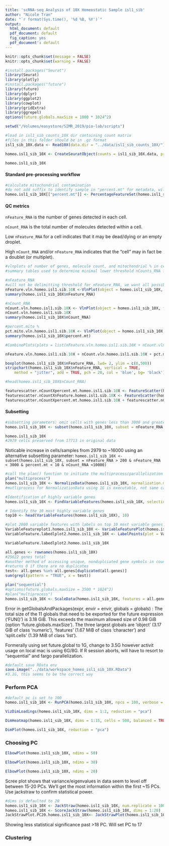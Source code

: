 ```yaml
---
title: 'scRNA-seq Analysis of 10X Homeostatic Sample isl1_sib'
author: "Nicole Tran"
date: "`r format(Sys.time(), '%d %B, %Y')`"
output:
  html_document: default
  pdf_document: default
  fig_caption: yes
  pdf_document': default
---
```


```r
knitr::opts_chunk$set(message = FALSE)
knitr::opts_chunk$set(warning = FALSE)

#install.packages("Seurat")
library(Seurat)
library(plotly)
#install.packages("future")
library(future)
library(dplyr)
library(ggplot2)
library(cowplot)
library(gridExtra)
library(ggrepel)
options(future.globals.maxSize = 1000 * 1024^2)

setwd("/Volumes/easystore/SIMR_2019/pio-lab/scripts")
```

```r
#load in isl1_sib_counts_10X dir containing count matrix
#files in this folder should be in .gz format
isl1_sib_10X.data <- Read10X(data.dir = "../data/isl1_sib_counts_10X/")

homeo.isl1_sib_10X <- CreateSeuratObject(counts = isl1_sib_10X.data, project = "homeo.isl1.sib.10X", min.cells = 1, min.features = 1)

homeo.isl1_sib_10X
```
#### Standard pre-processing workflow

```r
#calculate mitochondrial contamination
#do not add suffix to identify sample in "percent.mt" for metadata, will cause convergance issues in downstream integration with multiple datasets
homeo.isl1_sib_10X[["percent.mt"]] <- PercentageFeatureSet(homeo.isl1_sib_10X, pattern = "^mt-")

```

#### QC metrics

```nFeature_RNA``` is the number of genes detected in each cell. 

```nCount_RNA``` is the total number of molecules detected within a cell. 

Low ```nFeature_RNA``` for a cell indicates that it may be dead/dying or an empty droplet. 

High ```nCount_RNA``` and/or ```nFeature_RNA``` indicates that the "cell" may in fact be a doublet (or multiplet). 

```r
#vlnplots of number of genes, molecule count, and mitochondrial % in cell
#summary tables used to determine minimal lower threshold nCounts_RNA for subsetting

#nFeature_RNA
#will not be delimitting threshold for nFeature_RNA, we want all possible genes
nFeature.vln.homeo.isl1.sib.10X <-VlnPlot(object = homeo.isl1_sib_10X, features = "nFeature_RNA") + geom_hline(yintercept = 3000, color = 'red') + geom_hline(yintercept = 200, color = 'red') +  scale_y_continuous(breaks=c(200, 3000))
summary(homeo.isl1_sib_10X$nFeature_RNA)

#nCount_RNA
nCount.vln.homeo.isl1.sib.10X <- VlnPlot(object = homeo.isl1_sib_10X, features = "nCount_RNA") + ylim(0, 15000) + geom_hline(yintercept = 10000, color = 'red') 
nCount.vln.homeo.isl1.sib.10X
summary(homeo.isl1_sib_10X$nCount_RNA)

#percent.mito %
pct.mito.vln.homeo.isl1.sib.10X <- VlnPlot(object = homeo.isl1_sib_10X, features = "percent.mt") + geom_hline(yintercept = 10, color = 'red') + scale_y_continuous(breaks=10)
summary(homeo.isl1_sib_10X$percent.mt)

#CombinePlots(plots = list(nFeature.vln.homeo.isl1.sib.10X + nCount.vln.homeo.isl1.sib.10X + pct.mito.vln.homeo.isl1.sib.10X), ncol = 3)

nFeature.vln.homeo.isl1.sib.10X + nCount.vln.homeo.isl1.sib.10X + pct.mito.vln.homeo.isl1.sib.10X
```


```r
boxplot(homeo.isl1_sib_10X$nFeature_RNA, lwd= 2, ylim = c(0,500))
stripchart(homeo.isl1_sib_10X$nFeature_RNA, vertical = TRUE, 
    method = "jitter", add = TRUE, pch = 20, col = 'blue', bg= 'black')

#head(homeo.isl1_sib_10X$nCount_RNA)
```

```r
featurescatter.nCountXpercent.mt.homeo.isl1.sib.10X <- FeatureScatter(homeo.isl1_sib_10X, feature1 = "nCount_RNA", feature2 = "percent.mt") + xlim(0, 15000)
featurescatter.nCountXnFeature.homeo.isl1.sib.10X <- FeatureScatter(homeo.isl1_sib_10X, feature1 = "nCount_RNA", feature2 = "nFeature_RNA") + xlim(0, 15000)
featurescatter.nCountXpercent.mt.homeo.isl1.sib.10X + featurescatter.nCountXnFeature.homeo.isl1.sib.10X

```

#### Subsetting

```r
#subsetting parameters: omit cells with genes less than 3000 and greater than 200. omit mitochondrial contamination greater than 10%. omit cells with molecules greater than 10,000
homeo.isl1_sib_10X <- subset(homeo.isl1_sib_10X, subset = nFeature_RNA > 200 & nFeature_RNA < 3000 & percent.mt < 10)

homeo.isl1_sib_10X
#2979 cells preserved from 17713 in original data
```

Noticable increase in cells/samples from 2979 to ~16000 using an alternative subsetting parameter:
```homeo.isl1_sib_10X <- subset(homeo.isl1_sib_10X, subset = nFeature_RNA > 200 & nFeature_RNA < 3000 & percent.mt < 10 & nCount_RNA <10000)```


```r
#call the plan() function to initiate the multiprocess/parallelization for NormalizeData()
plan("multiprocess")
homeo.isl1_sib_10X <- NormalizeData(homeo.isl1_sib_10X, normalization.method = "LogNormalize", scale.factor = 10000, verbose = TRUE)
#mutliprocess for NormalizationData using 1G is executable, not same case for ScaleData()
```

```r
#Identification of highly variable genes
homeo.isl1_sib_10X <- FindVariableFeatures(homeo.isl1_sib_10X, selection.method = "vst", nfeatures = 2000)

# Identify the 10 most highly variable genes
top10 <- head(VariableFeatures(homeo.isl1_sib_10X), 10)

#plot 2000 variable features with labels on top 10 most variable genes
VariableFeatureplot1.homeo.isl1_sib_10X <- VariableFeaturePlot(homeo.isl1_sib_10X) 
VariableFeature.labedlplot2.homeo.isl1_sib_10X <- LabelPoints(plot = VariableFeatureplot1.homeo.isl1_sib_10X, points = top10, repel = TRUE) + ggtitle("Top 10 Variable Genes Using VariableFeaturePlot")

VariableFeature.labedlplot2.homeo.isl1_sib_10X

```

```r
all.genes <- rownames(homeo.isl1_sib_10X)
#25622 genes total
#another method of accessing unique, nonduplciated gene symbols in counts data.
#returns 0 if there are no duplicates
test<- all.genes %in% all.genes[duplicated(all.genes)] 
sum(grepl(pattern = "TRUE", x = test))

plan("sequential")
#options(future.globals.maxSize = 3500 * 1024^2)
#plan("multiprocess")
homeo.isl1_sib_10X <- ScaleData(homeo.isl1_sib_10X, features = all.genes, vars.to.regress = "percent.mt", verbose = TRUE)
```

Error in getGlobalsAndPackages(expr, envir = envir, globals = globals) : 
  The total size of the 11 globals that need to be exported for the future expression (‘FUN()’) is 3.18 GiB. This exceeds the maximum allowed size of 0.98 GiB (option 'future.globals.maxSize'). The three largest globals are ‘object’ (3.17 GiB of class ‘numeric’), ‘features’ (1.67 MiB of class ‘character’) and ‘split.cells’ (1.39 MiB of class ‘list’).
  
  Formerally using set future.global to 1G, change to 3.5G however activit usage on local mac is using 6G/8G. If R session aborts, will have to resort to "sequential" and fargo parallelization.
```r
#default save RData env
save.image("../data/workspace_homeo_isl1_sib_10X.RData")
#3.1G, this seems to be the correct way
```

### Perform PCA

```r
#default pc is set to 100
homeo.isl1_sib_10X <- RunPCA(homeo.isl1_sib_10X, npcs = 100, verbose = TRUE, features = all.genes)

VizDimLoadings(homeo.isl1_sib_10X, dims = 1:2, reduction = "pca")

DimHeatmap(homeo.isl1_sib_10X, dims = 1:15, cells = 500, balanced = TRUE)

DimPlot(homeo.isl1_sib_10X, reduction = "pca")

```

### Choosing PC
```r
ElbowPlot(homeo.isl1_sib_10X, ndims = 50)

ElbowPlot(homeo.isl1_sib_10X, ndims = 30)

ElbowPlot(homeo.isl1_sib_10X, ndims = 20)

```
Scree plot shows that variance/eigenvalues in data seem to level off between 15-20 PCs. We'll get the most information within the first ~15 PCs. Use jackstraw to confirm statistical power.

```r
#dims is defaulted to 20
homeo.isl1_sib_10X <- JackStraw(homeo.isl1_sib_10X, num.replicate = 100)
homeo.isl1_sib_10X <- ScoreJackStraw(homeo.isl1_sib_10X, dims = 1:20)
JackStrawPlot.PC20.homeo.isl1_sib_10X<- JackStrawPlot(homeo.isl1_sib_10X, dims = 1:20)
```
Showing less statistical significance past >18 PC. Will set PC to 17

### Clustering

```r

```